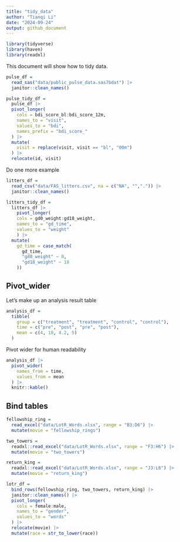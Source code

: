 ```yaml
---
title: "tidy_data"
author: "Tianqi Li"
date: "2024-09-24"
output: github_document
---
```


```r
library(tidyverse)
library(haven)
library(readxl)
```

This document will show how to tidy data.

```r
pulse_df = 
  read_sas("data/public_pulse_data.sas7bdat") |>
  janitor::clean_names()
```

```r
pulse_tidy_df =
  pulse_df |>
  pivot_longer(
    cols = bdi_score_bl:bdi_score_12m,
    names_to = "visit", 
    values_to = "bdi",
    names_prefix = "bdi_score_"
  ) |>
  mutate(
    visit = replace(visit, visit == "bl", "00m")
  ) |>
  relocate(id, visit)
```

Do one more example
```r
litters_df = 
  read_csv("data/FAS_litters.csv", na = c("NA", "",".")) |>
  janitor::clean_names()
```

```r
litters_tidy_df = 
  litters_df |>
    pivot_longer(
    cols = gd0_weight:gd18_weight,
    names_to = "gd_time", 
    values_to = "weight"
    ) |>
  mutate(
    gd_time = case_match(
      gd_time,
      "gd0_weight" ~ 0,
      "gd18_weight" ~ 18
    ))
```


## Pivot_wider
Let's make up an analysis result table

```r
analysis_df = 
  tibble(
    group = c("treatment", "treatment", "control", "control"),
    time = c("pre", "post", "pre", "post"),
    mean = c(4, 10, 4.2, 5)
  )
```

Pivot wider for human readability
```r
analysis_df |>
  pivot_wider(
    names_from = time,
    values_from = mean
  ) |>
  knitr::kable()
```

## Bind tables

```r
fellowship_ring = 
  read_excel("data/LotR_Words.xlsx", range = "B3:D6") |>
  mutate(movie = "fellowship_rings")

two_towers = 
  readxl::read_excel("data/LotR_Words.xlsx", range = "F3:H6") |>
  mutate(movie = "two_towers")

return_king = 
  readxl::read_excel("data/LotR_Words.xlsx", range = "J3:L6") |>
  mutate(movie = "return_king")

lotr_df = 
  bind_rows(fellowship_ring, two_towers, return_king) |>
  janitor::clean_names() |>
  pivot_longer(
    cols = female:male,
    names_to = "gender", 
    values_to = "words"
  ) |>
  relocate(movie) |>
  mutate(race = str_to_lower(race))
```

